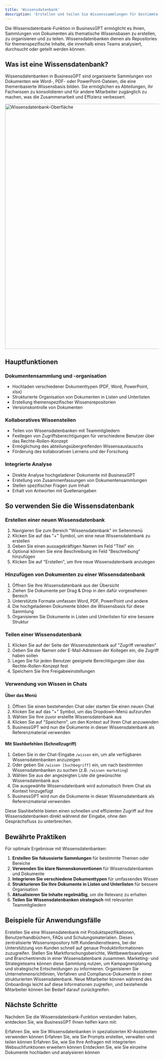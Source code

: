 ```yaml
---
title: 'Wissensdatenbank'
description: 'Erstellen und teilen Sie Wissenssammlungen für bestimmte Themen'
---
```



Die Wissensdatenbank-Funktion in BusinessGPT ermöglicht es Ihnen, Sammlungen von Dokumenten als thematische Wissensbasen zu erstellen, zu organisieren und zu teilen. Wissensdatenbanken dienen als Repositories für themenspezifische Inhalte, die innerhalb eines Teams analysiert, durchsucht oder geteilt werden können.

## Was ist eine Wissensdatenbank?

Wissensdatenbanken in BusinessGPT sind organisierte Sammlungen von Dokumenten wie Word-, PDF- oder PowerPoint-Dateien, die eine themenbasierte Wissensbasis bilden. Sie ermöglichen es Abteilungen, ihr Fachwissen zu konsolidieren und für andere Mitarbeiter zugänglich zu machen, was die Zusammenarbeit und Effizienz verbessert.

<img
  src="/images/screen/projekt_dark.png"
  alt="Wissensdatenbank-Oberfläche"
  width="800"
/>

## Hauptfunktionen

### Dokumentensammlung und -organisation

- Hochladen verschiedener Dokumenttypen (PDF, Word, PowerPoint, xlsx)
- Strukturierte Organisation von Dokumenten in Listen und Unterlisten
- Erstellung themenspezifischer Wissensrepositorien
- Versionskontrolle von Dokumenten

### Kollaboratives Wissensteilen

- Teilen von Wissensdatenbanken mit Teammitgliedern
- Festlegen von Zugriffsberechtigungen für verschiedene Benutzer über das Rechte-Rollen-Konzept
- Ermöglichung des abteilungsübergreifenden Wissensaustauschs
- Förderung des kollaborativen Lernens und der Forschung

### Integrierte Analyse

- Direkte Analyse hochgeladener Dokumente mit BusinessGPT
- Erstellung von Zusammenfassungen von Dokumentensammlungen
- Stellen spezifischer Fragen zum Inhalt
- Erhalt von Antworten mit Quellenangaben

## So verwenden Sie die Wissensdatenbank

### Erstellen einer neuen Wissensdatenbank

1. Navigieren Sie zum Bereich "Wissensdatenbank" im Seitenmenü
2. Klicken Sie auf das "+" Symbol, um eine neue Wissensdatenbank zu erstellen
3. Geben Sie einen aussagekräftigen Namen im Feld "Titel" ein
4. Optional können Sie eine Beschreibung im Feld "Beschreibung" hinzufügen
5. Klicken Sie auf "Erstellen", um Ihre neue Wissensdatenbank anzulegen

### Hinzufügen von Dokumenten zu einer Wissensdatenbank

1. Öffnen Sie Ihre Wissensdatenbank aus der Übersicht
2. Ziehen Sie Dokumente per Drag & Drop in den dafür vorgesehenen Bereich
3. Unterstützte Formate umfassen Word, PDF, PowerPoint und andere
4. Die hochgeladenen Dokumente bilden die Wissensbasis für diese Sammlung
5. Organisieren Sie Dokumente in Listen und Unterlisten für eine bessere Struktur

### Teilen einer Wissensdatenbank

1. Klicken Sie auf der Seite der Wissensdatenbank auf "Zugriff verwalten"
2. Geben Sie die Namen oder E-Mail-Adressen der Kollegen ein, die Zugriff haben sollen
3. Legen Sie für jeden Benutzer geeignete Berechtigungen über das Rechte-Rollen-Konzept fest
4. Speichern Sie Ihre Freigabeeinstellungen

### Verwendung von Wissen in Chats

#### Über das Menü

1. Öffnen Sie einen bestehenden Chat oder starten Sie einen neuen Chat
2. Klicken Sie auf das "+" Symbol, um das Dropdown-Menü aufzurufen
3. Wählen Sie Ihre zuvor erstellte Wissensdatenbank aus
4. Klicken Sie auf "Speichern", um den Kontext auf Ihren Chat anzuwenden
5. BusinessGPT wird nun die Dokumente in dieser Wissensdatenbank als Referenzmaterial verwenden

#### Mit Slashbefehlen (Schnellzugriff)

1. Geben Sie in der Chat-Eingabe `/wissen` ein, um alle verfügbaren Wissensdatenbanken anzuzeigen
2. Oder geben Sie `/wissen [Suchbegriff]` ein, um nach bestimmten Wissensdatenbanken zu suchen (z.B. `/wissen marketing`)
3. Wählen Sie aus der angezeigten Liste die gewünschte Wissensdatenbank aus
4. Die ausgewählte Wissensdatenbank wird automatisch Ihrem Chat als Kontext hinzugefügt
5. BusinessGPT wird nun die Dokumente in dieser Wissensdatenbank als Referenzmaterial verwenden

Diese Slashbefehle bieten einen schnellen und effizienten Zugriff auf Ihre Wissensdatenbanken direkt während der Eingabe, ohne den Gesprächsfluss zu unterbrechen.

## Bewährte Praktiken

Für optimale Ergebnisse mit Wissensdatenbanken:

1. **Erstellen Sie fokussierte Sammlungen** für bestimmte Themen oder Bereiche
2. **Verwenden Sie klare Namenskonventionen** für Wissensdatenbanken und Dokumente
3. **Integrieren Sie verschiedene Dokumenttypen** für umfassendes Wissen
4. **Strukturieren Sie Ihre Dokumente in Listen und Unterlisten** für bessere Organisation
5. **Aktualisieren Sie Inhalte regelmäßig**, um die Relevanz zu erhalten
6. **Teilen Sie Wissensdatenbanken strategisch** mit relevanten Teammitgliedern

## Beispiele für Anwendungsfälle

<AccordionGroup>
  <Accordion title="Produktwissensdatenbank">
    Erstellen Sie eine Wissensdatenbank mit Produktspezifikationen, Benutzerhandbüchern, FAQs und Schulungsmaterialien. Dieses zentralisierte Wissensrepository hilft Kundendienstteams, bei der Unterstützung von Kunden schnell auf genaue Produktinformationen zuzugreifen.
  </Accordion>
  <Accordion title="Forschungssammlung">
    Stellen Sie Marktforschungsberichte, Wettbewerbsanalysen und Branchentrends in einer Wissensdatenbank zusammen. Marketing- und Strategieteams können diese Sammlung nutzen, um Kampagnenplanung und strategische Entscheidungen zu informieren.
  </Accordion>
  <Accordion title="Richtlinien- und Verfahrensbibliothek">
    Organisieren Sie Unternehmensrichtlinien, Verfahren und Compliance-Dokumente in einer strukturierten Wissensdatenbank. Neue Mitarbeiter können während des Onboardings leicht auf diese Informationen zugreifen, und bestehende Mitarbeiter können bei Bedarf darauf zurückgreifen.
  </Accordion>
</AccordionGroup>

## Nächste Schritte

Nachdem Sie die Wissensdatenbank-Funktion verstanden haben, entdecken Sie, wie BusinessGPT Ihnen helfen kann mit:

<CardGroup>
  <Card 
    title="Assistenten" 
    icon="robot" 
    href="/features/assistants"
  >
    Erfahren Sie, wie Sie Wissensdatenbanken in spezialisierten KI-Assistenten verwenden können
  </Card>
  <Card 
    title="Promptbibliotheken" 
    icon="book" 
    href="/features/prompt-libraries"
  >
    Erfahren Sie, wie Sie Prompts erstellen, verwalten und teilen können
  </Card>
  <Card 
    title="Websuche" 
    icon="globe" 
    href="/features/web-search"
  >
    Erfahren Sie, wie Sie Ihre Anfragen mit integrierten Websuchfunktionen erweitern können
  </Card>
  <Card 
    title="Dokumentenverarbeitung" 
    icon="file-lines" 
    href="/features/document-processing"
  >
    Entdecken Sie, wie Sie einzelne Dokumente hochladen und analysieren können
  </Card>
</CardGroup>
